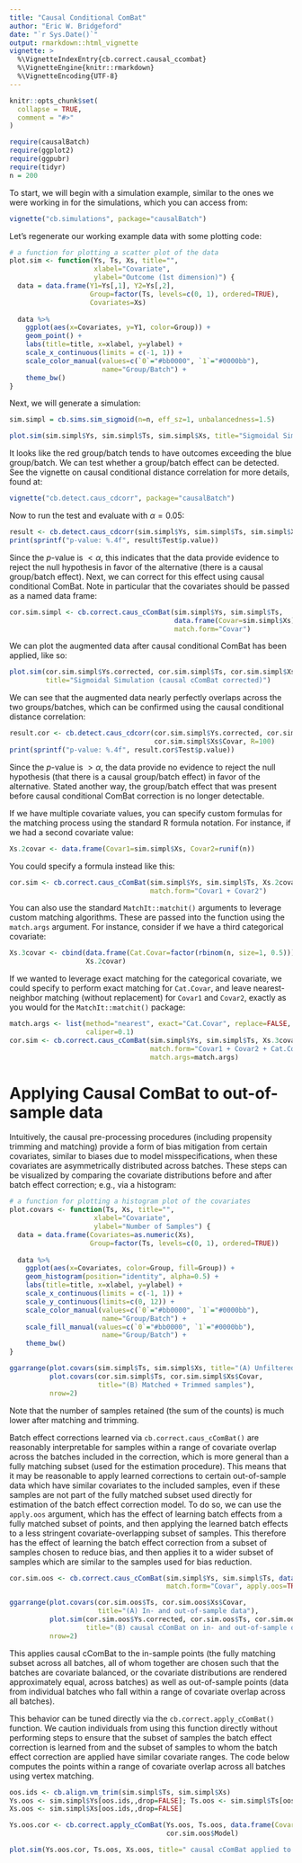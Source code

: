 ```yaml
---
title: "Causal Conditional ComBat"
author: "Eric W. Bridgeford"
date: "`r Sys.Date()`"
output: rmarkdown::html_vignette
vignette: >
  %\VignetteIndexEntry{cb.correct.causal_ccombat}
  %\VignetteEngine{knitr::rmarkdown}
  %\VignetteEncoding{UTF-8}
---
```


```r
knitr::opts_chunk$set(
  collapse = TRUE,
  comment = "#>"
)
```

```r
require(causalBatch)
require(ggplot2)
require(ggpubr)
require(tidyr)
n = 200
```

To start, we will begin with a simulation example, similar to the ones we were working in for the simulations, which you can access from:

```r
vignette("cb.simulations", package="causalBatch")
```

Let's regenerate our working example data with some plotting code:

```r
# a function for plotting a scatter plot of the data
plot.sim <- function(Ys, Ts, Xs, title="", 
                     xlabel="Covariate",
                     ylabel="Outcome (1st dimension)") {
  data = data.frame(Y1=Ys[,1], Y2=Ys[,2], 
                    Group=factor(Ts, levels=c(0, 1), ordered=TRUE), 
                    Covariates=Xs)
  
  data %>%
    ggplot(aes(x=Covariates, y=Y1, color=Group)) +
    geom_point() +
    labs(title=title, x=xlabel, y=ylabel) +
    scale_x_continuous(limits = c(-1, 1)) +
    scale_color_manual(values=c(`0`="#bb0000", `1`="#0000bb"), 
                       name="Group/Batch") +
    theme_bw()
}
```

Next, we will generate a simulation:

```r
sim.simpl = cb.sims.sim_sigmoid(n=n, eff_sz=1, unbalancedness=1.5)

plot.sim(sim.simpl$Ys, sim.simpl$Ts, sim.simpl$Xs, title="Sigmoidal Simulation")
```
It looks like the red group/batch tends to have outcomes exceeding the blue group/batch. We can test whether a group/batch effect can be detected. See the vignette on causal conditional distance correlation for more details, found at:

```r
vignette("cb.detect.caus_cdcorr", package="causalBatch")
```

Now to run the test and evaluate with $\alpha = 0.05$:

```r
result <- cb.detect.caus_cdcorr(sim.simpl$Ys, sim.simpl$Ts, sim.simpl$Xs, R=100)
print(sprintf("p-value: %.4f", result$Test$p.value))
```

Since the $p$-value is $< \alpha$, this indicates that the data provide evidence to reject the null hypothesis in favor of the alternative (there is a causal group/batch effect). Next, we can correct for this effect using causal conditional ComBat. Note in particular that the covariates should be passed as a named data frame:

```r
cor.sim.simpl <- cb.correct.caus_cComBat(sim.simpl$Ys, sim.simpl$Ts, 
                                         data.frame(Covar=sim.simpl$Xs),
                                         match.form="Covar")
```

We can plot the augmented data after causal conditional ComBat has been applied, like so:

```r
plot.sim(cor.sim.simpl$Ys.corrected, cor.sim.simpl$Ts, cor.sim.simpl$Xs$Covar,
         title="Sigmoidal Simulation (causal cComBat corrected)")
```

We can see that the augmented data nearly perfectly overlaps across the two groups/batches, which can be confirmed using the causal conditional distance correlation:

```r
result.cor <- cb.detect.caus_cdcorr(cor.sim.simpl$Ys.corrected, cor.sim.simpl$Ts,
                                    cor.sim.simpl$Xs$Covar, R=100)
print(sprintf("p-value: %.4f", result.cor$Test$p.value))
```

Since the $p$-value is $> \alpha$, the data provide no evidence to reject the null hypothesis (that there is a causal group/batch effect) in favor of the alternative. Stated another way, the group/batch effect that was present before causal conditional ComBat correction is no longer detectable.

If we have multiple covariate values, you can specify custom formulas for the matching process using the standard R formula notation. For instance, if we had a second covariate value:

```r
Xs.2covar <- data.frame(Covar1=sim.simpl$Xs, Covar2=runif(n))
```

You could specify a formula instead like this:

```r
cor.sim <- cb.correct.caus_cComBat(sim.simpl$Ys, sim.simpl$Ts, Xs.2covar, 
                                   match.form="Covar1 + Covar2")
```

You can also use the standard `MatchIt::matchit()` arguments to leverage custom matching algorithms. These are passed into the function using the `match.args` argument. For instance, consider if we have a third categorical covariate:

```r
Xs.3covar <- cbind(data.frame(Cat.Covar=factor(rbinom(n, size=1, 0.5))), 
                   Xs.2covar)
```

If we wanted to leverage exact matching for the categorical covariate, we could specify to perform exact matching for `Cat.Covar`, and leave nearest-neighbor matching (without replacement) for `Covar1` and `Covar2`, exactly as you would for the `MatchIt::matchit()` package:

```r
match.args <- list(method="nearest", exact="Cat.Covar", replace=FALSE, 
                   caliper=0.1)
cor.sim <- cb.correct.caus_cComBat(sim.simpl$Ys, sim.simpl$Ts, Xs.3covar, 
                                   match.form="Covar1 + Covar2 + Cat.Covar",
                                   match.args=match.args)
```

# Applying Causal ComBat to out-of-sample data

Intuitively, the causal pre-processing procedures (including propensity trimming and matching) provide a form of bias mitigation from certain covariates, similar to biases due to model misspecifications, when these covariates are asymmetrically distributed across batches. These steps can be visualized by comparing the covariate distributions before and after batch effect correction; e.g., via a histogram:

```r
# a function for plotting a histogram plot of the covariates
plot.covars <- function(Ts, Xs, title="", 
                     xlabel="Covariate",
                     ylabel="Number of Samples") {
  data = data.frame(Covariates=as.numeric(Xs),
                    Group=factor(Ts, levels=c(0, 1), ordered=TRUE))
  
  data %>%
    ggplot(aes(x=Covariates, color=Group, fill=Group)) +
    geom_histogram(position="identity", alpha=0.5) +
    labs(title=title, x=xlabel, y=ylabel) +
    scale_x_continuous(limits = c(-1, 1)) +
    scale_y_continuous(limits=c(0, 12)) +
    scale_color_manual(values=c(`0`="#bb0000", `1`="#0000bb"), 
                       name="Group/Batch") +
    scale_fill_manual(values=c(`0`="#bb0000", `1`="#0000bb"), 
                       name="Group/Batch") +
    theme_bw()
}

ggarrange(plot.covars(sim.simpl$Ts, sim.simpl$Xs, title="(A) Unfiltered samples"),
          plot.covars(cor.sim.simpl$Ts, cor.sim.simpl$Xs$Covar,
                      title="(B) Matched + Trimmed samples"),
          nrow=2)
```

Note that the number of samples retained (the sum of the counts) is much lower after matching and trimming.

Batch effect corrections learned via `cb.correct.caus_cComBat()` are reasonably interpretable for samples within a range of covariate overlap across the batches included in the correction, which is more general than a fully matching subset (used for the estimation procedure). This means that it may be reasonable to apply learned corrections to certain out-of-sample data which have similar covariates to the included samples, even if these samples are not part of the fully matched subset used directly for estimation of the batch effect correction model. To do so, we can use the `apply.oos` argument, which has the effect of learning batch effects from a fully matched subset of points, and then applying the learned batch effects to a less stringent covariate-overlapping subset of samples. This therefore has the effect of learning the batch effect correction from a subset of samples chosen to reduce bias, and then applies it to a wider subset of samples which are similar to the samples used for bias reduction.

```r
cor.sim.oos <- cb.correct.caus_cComBat(sim.simpl$Ys, sim.simpl$Ts, data.frame(Covar=sim.simpl$Xs), 
                                       match.form="Covar", apply.oos=TRUE)

ggarrange(plot.covars(cor.sim.oos$Ts, cor.sim.oos$Xs$Covar, 
                      title="(A) In- and out-of-sample data"),
          plot.sim(cor.sim.oos$Ys.corrected, cor.sim.oos$Ts, cor.sim.oos$Xs$Covar,
                   title="(B) causal cComBat on in- and out-of-sample data"),
          nrow=2)

```

This applies causal cComBat to the in-sample points (the fully matching subset across all batches, all of whom together are chosen such that the batches are covariate balanced, or the covariate distributions are rendered approximately equal, across batches) as well as out-of-sample points (data from individual batches who fall within a range of covariate overlap across all batches).

This behavior can be tuned directly via the `cb.correct.apply_cComBat()` function. We caution individuals from using this function directly without performing steps to ensure that the subset of samples the batch effect correction is learned from and the subset of samples to whom the batch effect correction are applied have similar covariate ranges. The code below computes the points within a range of covariate overlap across all batches using vertex matching.

```r
oos.ids <- cb.align.vm_trim(sim.simpl$Ts, sim.simpl$Xs)
Ys.oos <- sim.simpl$Ys[oos.ids,,drop=FALSE]; Ts.oos <- sim.simpl$Ts[oos.ids]
Xs.oos <- sim.simpl$Xs[oos.ids,,drop=FALSE]

Ys.oos.cor <- cb.correct.apply_cComBat(Ys.oos, Ts.oos, data.frame(Covar=Xs.oos),
                                       cor.sim.oos$Model)

plot.sim(Ys.oos.cor, Ts.oos, Xs.oos, title=" causal cComBat applied to OOS data")
```